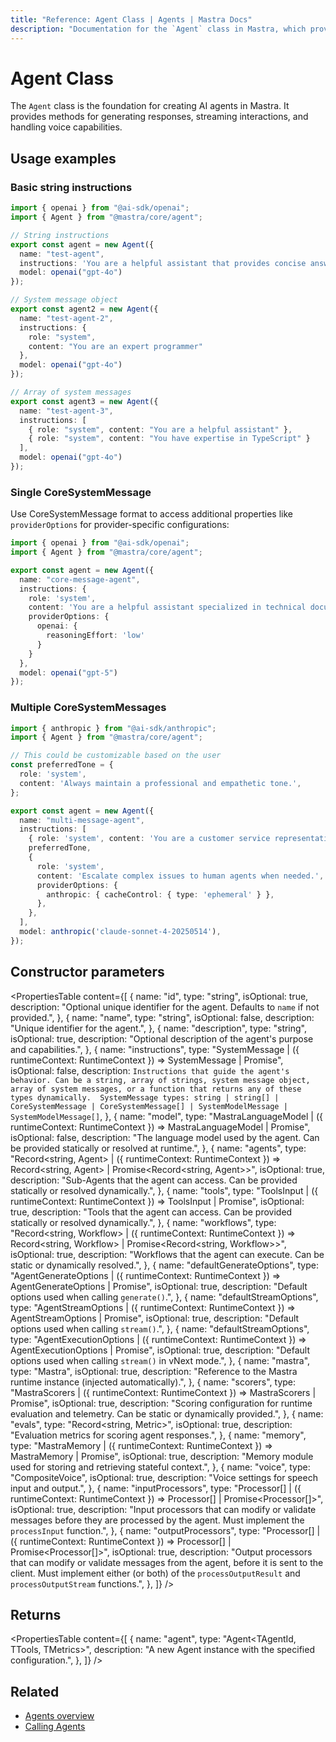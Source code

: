 ```yaml
---
title: "Reference: Agent Class | Agents | Mastra Docs"
description: "Documentation for the `Agent` class in Mastra, which provides the foundation for creating AI agents with various capabilities."
---
```


# Agent Class

The `Agent` class is the foundation for creating AI agents in Mastra. It provides methods for generating responses, streaming interactions, and handling voice capabilities.

## Usage examples

### Basic string instructions

```typescript filename="src/mastra/agents/string-agent.ts" showLineNumbers copy
import { openai } from "@ai-sdk/openai";
import { Agent } from "@mastra/core/agent";

// String instructions
export const agent = new Agent({
  name: "test-agent",
  instructions: 'You are a helpful assistant that provides concise answers.',
  model: openai("gpt-4o")
});

// System message object
export const agent2 = new Agent({
  name: "test-agent-2",
  instructions: { 
    role: "system", 
    content: "You are an expert programmer" 
  },
  model: openai("gpt-4o")
});

// Array of system messages
export const agent3 = new Agent({
  name: "test-agent-3",
  instructions: [
    { role: "system", content: "You are a helpful assistant" },
    { role: "system", content: "You have expertise in TypeScript" }
  ],
  model: openai("gpt-4o")
});
```

### Single CoreSystemMessage

Use CoreSystemMessage format to access additional properties like `providerOptions` for provider-specific configurations:

```typescript filename="src/mastra/agents/core-message-agent.ts" showLineNumbers copy
import { openai } from "@ai-sdk/openai";
import { Agent } from "@mastra/core/agent";

export const agent = new Agent({
  name: "core-message-agent",
  instructions: {
    role: 'system',
    content: 'You are a helpful assistant specialized in technical documentation.',
    providerOptions: {
      openai: { 
        reasoningEffort: 'low'
      }
    }
  },
  model: openai("gpt-5")
});
```

### Multiple CoreSystemMessages

```typescript filename="src/mastra/agents/multi-message-agent.ts" showLineNumbers copy
import { anthropic } from "@ai-sdk/anthropic";
import { Agent } from "@mastra/core/agent";

// This could be customizable based on the user
const preferredTone = { 
  role: 'system', 
  content: 'Always maintain a professional and empathetic tone.',
};

export const agent = new Agent({
  name: "multi-message-agent",
  instructions: [
    { role: 'system', content: 'You are a customer service representative.' },
    preferredTone,
    { 
      role: 'system', 
      content: 'Escalate complex issues to human agents when needed.',
      providerOptions: {
        anthropic: { cacheControl: { type: 'ephemeral' } },
      },
    },
  ],
  model: anthropic('claude-sonnet-4-20250514'),
});
```

## Constructor parameters

<PropertiesTable
  content={[
    {
      name: "id",
      type: "string",
      isOptional: true,
      description: "Optional unique identifier for the agent. Defaults to `name` if not provided.",
    },
    {
      name: "name",
      type: "string",
      isOptional: false,
      description: "Unique identifier for the agent.",
    },
    {
      name: "description",
      type: "string",
      isOptional: true,
      description: "Optional description of the agent's purpose and capabilities.",
    },
    {
      name: "instructions",
      type: "SystemMessage | ({ runtimeContext: RuntimeContext }) => SystemMessage | Promise<SystemMessage>",
      isOptional: false,
      description: `Instructions that guide the agent's behavior. Can be a string, array of strings, system message object, 
        array of system messages, or a function that returns any of these types dynamically. 
        SystemMessage types: string | string[] | CoreSystemMessage | CoreSystemMessage[] | SystemModelMessage | SystemModelMessage[]`,
    },
    {
      name: "model",
      type: "MastraLanguageModel | ({ runtimeContext: RuntimeContext }) => MastraLanguageModel | Promise<MastraLanguageModel>",
      isOptional: false,
      description: "The language model used by the agent. Can be provided statically or resolved at runtime.",
    },
    {
      name: "agents",
      type: "Record<string, Agent> | ({ runtimeContext: RuntimeContext }) => Record<string, Agent> | Promise<Record<string, Agent>>",
      isOptional: true,
      description: "Sub-Agents that the agent can access. Can be provided statically or resolved dynamically.",
    },
    {
      name: "tools",
      type: "ToolsInput | ({ runtimeContext: RuntimeContext }) => ToolsInput | Promise<ToolsInput>",
      isOptional: true,
      description: "Tools that the agent can access. Can be provided statically or resolved dynamically.",
    },
    {
      name: "workflows",
      type: "Record<string, Workflow> | ({ runtimeContext: RuntimeContext }) => Record<string, Workflow> | Promise<Record<string, Workflow>>",
      isOptional: true,
      description: "Workflows that the agent can execute. Can be static or dynamically resolved.",
    },
    {
      name: "defaultGenerateOptions",
      type: "AgentGenerateOptions | ({ runtimeContext: RuntimeContext }) => AgentGenerateOptions | Promise<AgentGenerateOptions>",
      isOptional: true,
      description: "Default options used when calling `generate()`.",
    },
    {
      name: "defaultStreamOptions",
      type: "AgentStreamOptions | ({ runtimeContext: RuntimeContext }) => AgentStreamOptions | Promise<AgentStreamOptions>",
      isOptional: true,
      description: "Default options used when calling `stream()`.",
    },
    {
      name: "defaultStreamOptions",
      type: "AgentExecutionOptions | ({ runtimeContext: RuntimeContext }) => AgentExecutionOptions | Promise<AgentExecutionOptions>",
      isOptional: true,
      description: "Default options used when calling `stream()` in vNext mode.",
    },
    {
      name: "mastra",
      type: "Mastra",
      isOptional: true,
      description: "Reference to the Mastra runtime instance (injected automatically).",
    },
    {
      name: "scorers",
      type: "MastraScorers | ({ runtimeContext: RuntimeContext }) => MastraScorers | Promise<MastraScorers>",
      isOptional: true,
      description: "Scoring configuration for runtime evaluation and telemetry. Can be static or dynamically provided.",
    },
    {
      name: "evals",
      type: "Record<string, Metric>",
      isOptional: true,
      description: "Evaluation metrics for scoring agent responses.",
    },
    {
      name: "memory",
      type: "MastraMemory | ({ runtimeContext: RuntimeContext }) => MastraMemory | Promise<MastraMemory>",
      isOptional: true,
      description: "Memory module used for storing and retrieving stateful context.",
    },
    {
      name: "voice",
      type: "CompositeVoice",
      isOptional: true,
      description: "Voice settings for speech input and output.",
    },
    {
      name: "inputProcessors",
      type: "Processor[] | ({ runtimeContext: RuntimeContext }) => Processor[] | Promise<Processor[]>",
      isOptional: true,
      description: "Input processors that can modify or validate messages before they are processed by the agent. Must implement the `processInput` function.",
    },
    {
      name: "outputProcessors",
      type: "Processor[] | ({ runtimeContext: RuntimeContext }) => Processor[] | Promise<Processor[]>",
      isOptional: true,
      description: "Output processors that can modify or validate messages from the agent, before it is sent to the client. Must implement either (or both) of the `processOutputResult` and `processOutputStream` functions.",
    },
  ]}
/>

## Returns

<PropertiesTable
  content={[
    {
      name: "agent",
      type: "Agent<TAgentId, TTools, TMetrics>",
      description: "A new Agent instance with the specified configuration.",
    },
  ]}
/>

## Related

- [Agents overview](../../docs/agents/overview.mdx)
- [Calling Agents](../../examples/agents/calling-agents.mdx)
